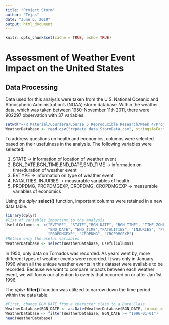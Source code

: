 ```yaml
---
title: "Project Storm"
author: "Tejas"
date: "June 6, 2019"
output: html_document
---
```


```r
knitr::opts_chunk$set(cache = TRUE, echo= TRUE)
```
# **Assessment of Weather Event Impact on the United States**
  
## Data Processing

Data used for this analysis were taken from the U.S. National Oceanic and Atmospheric Administration's (NOAA) storm database. Within the weather data, which was taken between 1950-November 11th 2011, there were 902297 observation with 37 variables. 

```r
setwd("~/R Material/Coursera/Course 5 Reproducible Research/Week 4/Project Storm/repdata_data_StormData.csv")
WeatherDatabase <- read.csv("repdata_data_StormData.csv", stringsAsFactors = FALSE)
```

To address questions on health and economics, columns were selected based on their usefulness in the analysis. The following variables were selected:

1. STATE -> information of location of weather event
2. BGN_DATE,BGN_TIME,END_DATE,END_TIME -> information on time/duration of weather event
3. EVTYPE -> information on type of weather event
4. FATALITIES, INJURIES -> measurable variables of health
5. PROPDMG, PROPDMGEXP, CROPDMG, CROPDMGEXP -> measurable variables of economics

Using the *dplyr* **select()** function, important columns were retained in a new data table.

```r
library(dplyr)
#list of variables important to the analysis
UsefulColumns <- c("EVTYPE", "STATE","BGN_DATE", "BGN_TIME", "TIME_ZONE",
                   "END_DATE", "END_TIME","FATALITIES", "INJURIES", "PROPDMG",
                   "PROPDMGEXP", "CROPDMG", "CROPDMGEXP")
#Retain only the useful variables
WeatherDatabase <- select(WeatherDatabase, UsefulColumns)

```

In 1950, only data on Tornados was recorded. As years went by, more different types of weather events were recorded. It was only in January 1996 when all the unique weather events in this dataset were available to be recorded. Because we want to compare impacts between each weather event, we will focus our attention to events that occurred on or after Jan 1st 1996. 

The *dplyr* **filter()** function was utilized to narrow down the time period within the data table.
```r
#First, change BGN_DATE from a character class to a Date Class
WeatherDatabase$BGN_DATE <- as.Date(WeatherDatabase$BGN_DATE, format = "%m/%d/%Y")
WeatherDatabase <- filter(WeatherDatabase, BGN_DATE >= "1996-01-01")
head(WeatherDatabase)
```

